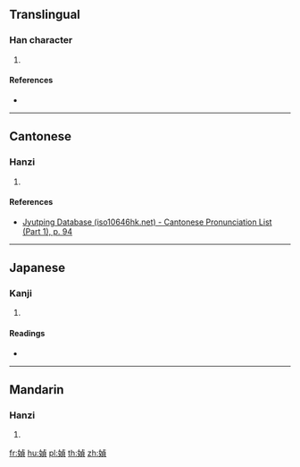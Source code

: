 {{character info/new}}
==Translingual==

===Han character===
{{Han char|rn=38|rad=女|as=09|sn=12|four=51486|canj=VYBC|ids=⿰女貞}}

# {{defn|Han|sort=女09}}

====References====
* {{Han ref|kx=0267.140|dkj=06519|hdz=21064.180|uh=5A9C|ud=23196|bh=D8CC|bd=55500}}

----

==Cantonese==

===Hanzi===
{{yue-hanzi|jyut=[[zing1]]|y=jing1}}

# {{defn|lang=yue|sort=女09}}

====References====
* [http://www.iso10646hk.net/jp/document/download.jsp Jyutping Database (iso10646hk.net) - Cantonese Pronunciation List (Part 1), p. 94]

----

==Japanese==

===Kanji===
{{ja-kanji|grade=|rs=女09}}

# {{defn|lang=ja|sort=女09}}

====Readings====
* {{ja-readings|on=[[てい]] (tei), [[ちょう]] (chō)|kun=[[あざな]] (azana)}}

----

==Mandarin==

===Hanzi===
{{cmn-hanzi|pin=[[zhēng]] ([[zheng1]])|wg=cheng<sup>1</sup>}}

# {{defn|lang=cmn|sort=女09}}

[[fr:媜]]
[[hu:媜]]
[[pl:媜]]
[[th:媜]]
[[zh:媜]]